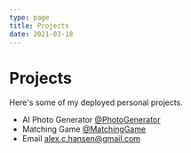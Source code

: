 ```yaml
---
type: page
title: Projects
date: 2021-03-18
---
```


# Projects

Here's some of my deployed personal projects.

- AI Photo Generator [@PhotoGenerator](https://dream-ahansen1234.vercel.app/)
- Matching Game [@MatchingGame](https://matching-game-two.vercel.app/)
- Email alex.c.hansen@gmail.com
